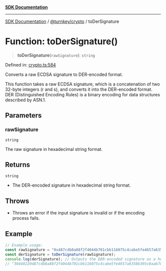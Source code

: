 [**SDK Documentation**](../../../README.mdx)

***

[SDK Documentation](../../../packages.mdx) / [@turnkey/crypto](../README.mdx) / toDerSignature

# Function: toDerSignature()

> **toDerSignature**(`rawSignature`): `string`

Defined in: [crypto.ts:584](https://github.com/tkhq/sdk/blob/078f5423e923fbd1d7fd39440402d7f01d09c3d0/packages/crypto/src/crypto.ts#L584)

Converts a raw ECDSA signature to DER-encoded format.

This function takes a raw ECDSA signature, which is a concatenation of two 32-byte integers (r and s),
and converts it into the DER-encoded format. DER (Distinguished Encoding Rules) is a binary encoding
for data structures described by ASN.1.

## Parameters

### rawSignature

`string`

The raw signature in hexadecimal string format.

## Returns

`string`

- The DER-encoded signature in hexadecimal string format.

## Throws

- Throws an error if the input signature is invalid or if the encoding process fails.

## Example

```ts
// Example usage:
const rawSignature = "0x487cdb8a88f2f4044b701cbb116075c4cabe5fe4657a6358b395c0aab70694db3453a8057e442bd1aff0ecabe8a82c831f0edd7f2158b7c1feb3de9b1f20309b1c";
const derSignature = toDerSignature(rawSignature);
console.log(derSignature); // Outputs the DER-encoded signature as a hex string
// "30440220487cdb8a88f2f4044b701cbb116075c4cabe5fe4657a6358b395c0aab70694db02203453a8057e442bd1aff0ecabe8a82c831f0edd7f2158b7c1feb3de9b1f20309b"
```
